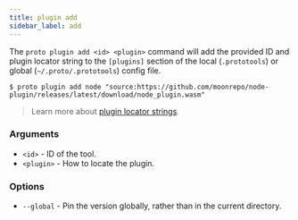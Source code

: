 ```yaml
---
title: plugin add
sidebar_label: add
---
```



<VersionLabel version="0.23.0" header />

The `proto plugin add <id> <plugin>` command will add the provided ID and plugin locator string to
the `[plugins]` section of the local (`.prototools`) or global (`~/.proto/.prototools`) config file.

```shell
$ proto plugin add node "source:https://github.com/moonrepo/node-plugin/releases/latest/download/node_plugin.wasm"
```

> Learn more about [plugin locator strings](../../plugins#enabling-plugins).

### Arguments

- `<id>` - ID of the tool.
- `<plugin>` - How to locate the plugin.

### Options

- `--global` - Pin the version globally, rather than in the current directory.
